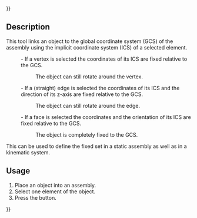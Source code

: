 {{UnfinishedDocu{{#translation:}}}}
<languages/>
<translate>

<!--T:1-->
{{Docnav
|
|[[Assembly3_ConstraintAlignment|Plane Alignment]]
|[[Assembly3_Workbench|Assembly3]]
|
|IconR=Assembly_ConstraintAlignment.svg
|IconC=Assembly3_workbench_icon.svg
}}

<!--T:2-->
{{GuiCommand
|Name=Assembly3 ConstraintLock
|Icon=Assembly_ConstraintLock.svg
|Workbenches=[[Assembly3_Workbench|Assembly3]]
}}

== Description == <!--T:3-->

<!--T:4-->
This tool links an object to the global coordinate system (GCS) of the assembly using the implicit coordinate system (ICS) of a selected element.
:- If a vertex is selected the coordinates of its ICS are fixed relative to the GCS. 
::The object can still rotate around the vertex.
:- If a (straight) edge is selected the coordinates of its ICS and the direction of its z-axis are fixed relative to the GCS. 
::The object can still rotate around the edge.
:- If a face is selected the coordinates and the orientation of its ICS are fixed relative to the GCS. 
::The object is completely fixed to the GCS.

<!--T:5-->
This can be used to define the fixed set in a static assembly as well as in a kinematic system.

== Usage == <!--T:6--> 

<!--T:7-->
# Place an object into an assembly.
# Select one element of the object.
# Press the {{Button|[[Image:Assembly_ConstraintLock.svg|16px]] [[Assembly3_ConstraintLock|Locked]]}} button.


<!--T:8-->
{{Docnav
|
|[[Assembly3_ConstraintAlignment|Plane Alignment]]
|[[Assembly3_Workbench|Assembly3]]
|
|IconR=Assembly_ConstraintAlignment.svg
|IconC=Assembly3_workbench_icon.svg
}}

</translate>
{{Userdocnavi{{#translation:}}}}